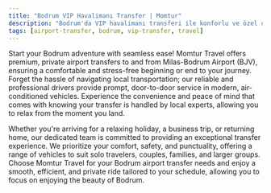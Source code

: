 ```yaml
---
title: "Bodrum VIP Havalimanı Transfer | Momtur"
description: "Bodrum'da VIP havalimanı transferi ile konforlu ve özel ulaşım. Momtur güvencesiyle hızlı, güvenli ve ayrıcalıklı transfer deneyimi yaşayın."
tags: [airport-transfer, bodrum, vip-transfer, travel]
---
```


Start your Bodrum adventure with seamless ease! Momtur Travel offers premium, private airport transfers to and from Milas-Bodrum Airport (BJV), ensuring a comfortable and stress-free beginning or end to your journey. Forget the hassle of navigating local transportation; our reliable and professional drivers provide prompt, door-to-door service in modern, air-conditioned vehicles. Experience the convenience and peace of mind that comes with knowing your transfer is handled by local experts, allowing you to relax from the moment you land.

Whether you're arriving for a relaxing holiday, a business trip, or returning home, our dedicated team is committed to providing an exceptional transfer experience. We prioritize your comfort, safety, and punctuality, offering a range of vehicles to suit solo travelers, couples, families, and larger groups. Choose Momtur Travel for your Bodrum airport transfer needs and enjoy a smooth, efficient, and private ride tailored to your schedule, allowing you to focus on enjoying the beauty of Bodrum.